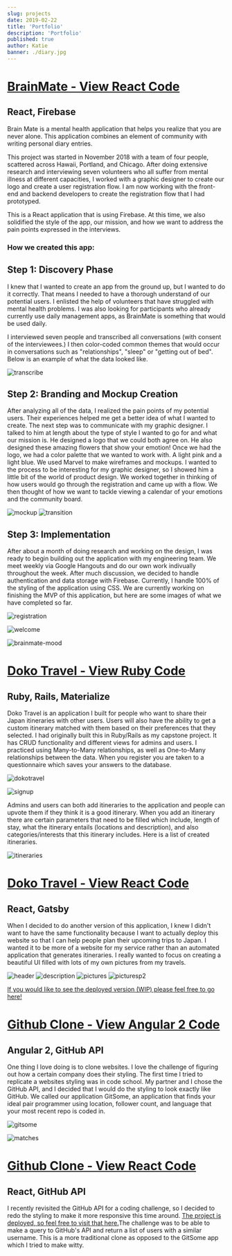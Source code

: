 ```yaml
---
slug: projects
date: 2019-02-22
title: 'Portfolio'
description: 'Portfolio'
published: true
author: Katie
banner: ./diary.jpg
---
```


# [BrainMate - View React Code](https://github.com/katieofcode/brainmate)

## React, Firebase
Brain Mate is a mental health application that helps you realize that you are never alone.
This application combines an element of community with writing personal diary entries.

This project was started in November 2018 with a team of four people, scattered across Hawaii, Portland, and Chicago. After doing extensive research and interviewing seven volunteers who all suffer from mental illness at different capacities, I worked with a graphic designer to create our logo and create a user registration flow. I am now working with the front-end and backend developers to create the registration flow that I had prototyped. 

This is a React application that is using Firebase. At this time, we also solidified the style of the app, our mission, and how we want to address the pain points expressed in the interviews.

### How we created this app:
## Step 1: Discovery Phase

I knew that I wanted to create an app from the ground up, but I wanted to do it correctly. That means I needed to have a thorough understand of our potential users. I enlisted the help of volunteers that have struggled with mental health problems. I was also looking for participants who already currently use daily management apps, as BrainMate is something that would be used daily.

I interviewed seven people and transcribed all conversations (with consent of the interviewees.) I then color-coded common themes that would occur in conversations such as "relationships", "sleep" or "getting out of bed". Below is an example of what the data looked like.

![transcribe](./transcribe.jpg)

## Step 2: Branding and Mockup Creation

After analyzing all of the data, I realized the pain points of my potential users. Their experiences helped me get a better idea of what I wanted to create. The next step was to communicate with my graphic designer. I talked to him at length about the type of style I wanted to go for and what our mission is. He designed a logo that we could both agree on. He also designed these amazing flowers that show your emotion! Once we had the logo, we had a color palette that we wanted to work with. A light pink and a light blue. We used Marvel to make wireframes and mockups. I wanted to the process to be interesting for my graphic designer, so I showed him a little bit of the world of product design. We worked together in thinking of how users would go through the registration and came up with a flow. We then thought of how we want to tackle viewing a calendar of your emotions and the community board.

![mockup](./mockup.jpg)
![transition](./transition.jpg)

## Step 3: Implementation

After about a month of doing research and working on the design, I was ready to begin building out the application with my engineering team. We meet weekly via Google Hangouts and do our own work indivually throughout the week. After much discussion, we decided to handle authentication and data storage with Firebase. Currently, I handle 100% of the styling of the application using CSS. We are currently working on finishing the MVP of this application, but here are some images of what we have completed so far.

![registration](./registration.jpg)

![welcome](./page2.jpg)

![brainmate-mood](./diary.jpg)


# [Doko Travel - View Ruby Code](https://github.com/KatieOfCode/Doko-Travel)

## Ruby, Rails, Materialize
Doko Travel is an application I built for people who want to share their Japan itineraries with other users. Users will also have the ability to get a custom itinerary matched with them based on their preferences that they selected. I had originally built this in Ruby/Rails as my capstone project. It has CRUD functionality and different views for admins and users. I practiced using Many-to-Many relationships, as well as One-to-Many relationships between the data. When you register you are taken to a questionnaire which saves your answers to the database.

![dokotravel](https://media.giphy.com/media/4Nk7ezTQpF9OXmqKgJ/giphy.gif)

![signup](./signup.jpg)

Admins and users can both add itineraries to the application and people can upvote them if they think it is a good itinerary. When you add an itinerary there are certain parameters that need to be filled which include, length of stay, what the itinerary entails (locations and description), and also categories/interests that this itinerary includes. Here is a list of created itineraries.

![itineraries](https://media.giphy.com/media/iXV26nnTE1OmLL8gB9/giphy.gif)

# [Doko Travel - View React Code](https://github.com/KatieOfCode/dokotravel2.0)

## React, Gatsby
When I decided to do another version of this application, I knew I didn't want to have the same functionality because I want to actually deploy this website so that I can help people plan their upcoming trips to Japan. I wanted it to be more of a website for my service rather than an automated application that generates itineraries. I really wanted to focus on creating a beautiful UI filled with lots of my own pictures from my travels.

![header](./header.jpg)
![description](./second.jpg)
![pictures](./third.jpg)
![picturesp2](./fourth.jpg)

[If you would like to see the deployed version (WIP) please feel free to go here!](https://zen-lovelace-7fd594.netlify.com/)

# [Github Clone - View Angular 2 Code](https://github.com/KatieOfCode/GitSome)

## Angular 2, GitHub API
One thing I love doing is to clone websites. I love the challenge of figuring out how a certain company  does their styling. The first time I tried to replicate a websites styling was in code school. My partner and I chose the GitHub API, and I decided that I would do the styling to look exactly like GitHub. We called our application GitSome, an application that finds your ideal pair programmer using location, follower count, and language that your most recent repo is coded in.

![gitsome](./gitsome.jpg)

![matches](./matches.jpg)

# [Github Clone - View React Code](https://github.com/KatieOfCode/thisdotexercise)

## React, GitHub API
I recently revisited the GitHub API for a coding challenge, so I decided to redo the styling to make it more responsive this time around. [The project is deployed, so feel free to visit that here.](https://mystifying-johnson-8a1da7.netlify.com)The challenge was to be able to make a query to GitHub's API and return a list of users with a similar username. This is a more traditional clone as opposed to the GitSome app which I tried to make witty.

